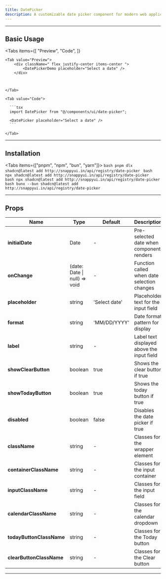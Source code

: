 ```yaml
---
title: DatePicker
description: A customizable date picker component for modern web applications
---
```



---

## Basic Usage

<Tabs
  items={[
    "Preview",
    "Code",
  ]}
>

    <Tab value="Preview">
        <div className=" flex justify-center items-center ">
            <DatePickerDemo placeholder="Select a date" />
        </div>
          
      

    </Tab>

    <Tab value="Code">

      ```tsx
      import DatePicker from "@/components/ui/date-picker";

      <DatePicker placeholder="Select a date" />
      ```

    </Tab>

</Tabs>

---

## Installation

<Tabs items={["pnpm", "npm", "bun", "yarn"]}>
  <Tab value="pnpm">
    ```bash
    pnpm dlx shadcn@latest add http://snappyui.in/api/registry/date-picker
    ```
  </Tab>
  <Tab value="npm">
    ```bash
    npx shadcn@latest add http://snappyui.in/api/registry/date-picker
    ```
  </Tab>
  <Tab value="yarn">
    ```bash
    npx shadcn@latest add http://snappyui.in/api/registry/date-picker
    ```
  </Tab>
  <Tab value="bun">
    ```bash
    bunx --bun shadcn@latest add http://snappyui.in/api/registry/date-picker
    ```
  </Tab>
</Tabs>

---

## Props

| Name                   | Type                         | Default       | Description                                     |
| ---------------------- | ---------------------------- | ------------- | ----------------------------------------------- |
| **initialDate**        | Date                         | -             | Pre-selected date when component renders        |
| **onChange**           | (date: Date \| null) => void | -             | Function called when date selection changes     |
| **placeholder**        | string                       | 'Select date' | Placeholder text for the input field            |
| **format**             | string                       | 'MM/DD/YYYY'  | Date format pattern for display                 |
| **label**              | string                       | -             | Label text displayed above the input field      |
| **showClearButton**    | boolean                      | true          | Shows the clear button if true                  |
| **showTodayButton**    | boolean                      | true          | Shows the today button if true                  |
| **disabled**           | boolean                      | false         | Disables the date picker if true                |
| **className**          | string                       | -             | Classes for the wrapper element                 |
| **containerClassName** | string                       | -             | Classes for the input container                 |
| **inputClassName**     | string                       | -             | Classes for the input field                     |
| **calendarClassName**  | string                       | -             | Classes for the calendar dropdown               |
| **todayButtonClassName**| string                      | -             | Classes for the Today button                    |
| **clearButtonClassName**| string                      | -             | Classes for the Clear button                    |

---